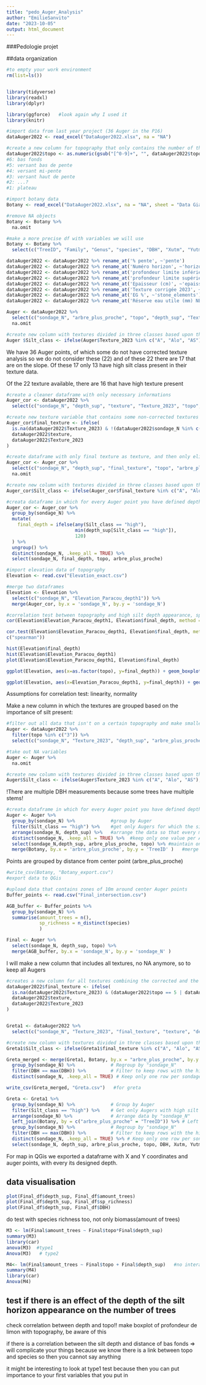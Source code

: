 ```yaml
---
title: "pedo_Auger_Analysis"
author: "EmilieSanvito"
date: "2023-10-05"
output: html_document
---
```

###Pedologie projet

##data organization

```r
#to empty your work environment
rm(list=ls()) 


library(tidyverse)
library(readxl)
library(dplyr)

library(ggforce)   #look again why I used it
library(knitr)

```

```r
#import data from last year project (36 Auger in the P16)
dataAuger2022 <- read_excel("DataAuger2022.xlsx", na = "NA")  

#create a new column for topography that only contains the number of the topography 
dataAuger2022$topo <- as.numeric(gsub("[^0-9]+", "", dataAuger2022$topographie))
#6: bas fonds
#5: versant bas de pente
#4: versant mi-pente
#3: versant haut de pente
#2: ...?
#1: plateau

#import botany data
Botany <- read_excel("DataAuger2022.xlsx", na = "NA", sheet = "Data Giacomo")  

#remove NA objects
Botany <- Botany %>% 
  na.omit  

#make a more precise df with variables we will use
Botany <- Botany %>% 
  select(c("TreeID", "Family", "Genus", "species", "DBH", "Xutm", "Yutm"))

```

```r

dataAuger2022 <- dataAuger2022 %>% rename_at('% pente', ~'pente')
dataAuger2022 <- dataAuger2022 %>% rename_at('Numéro horizon', ~'horizon')
dataAuger2022 <- dataAuger2022 %>% rename_at('profondeur limite inférieure (cm)2', ~'depth_inf')
dataAuger2022 <- dataAuger2022 %>% rename_at('profondeur limite supérieure (cm)', ~'depth_sup')
dataAuger2022 <- dataAuger2022 %>% rename_at('Epaisseur (cm)', ~'epaisseur')
dataAuger2022 <- dataAuger2022 %>% rename_at('Texture corrigée 2023', ~'Texture_2023')
dataAuger2022 <- dataAuger2022 %>% rename_at('EG %', ~'stone_elements')
dataAuger2022 <- dataAuger2022 %>% rename_at('Réserve eau utile (mm) NEW...35', ~'water_reservoir')

```


```r
Auger <- dataAuger2022 %>%
  select(c("sondage_N", "arbre_plus_proche", "topo", "depth_sup", "Texture_2023")) %>%
  na.omit

#create new column with textures divided in three classes based upon their presence of silt
Auger $Silt_class <- ifelse(Auger$Texture_2023 %in% c("A", "Alo", "AS"), "low", ifelse(Auger$Texture_2023 %in% c("SL", "SA", "S"), "intermediate", "high"))

```

We have 36 Auger points, of which some do not have corrected texture analysis so we do not consider these (22) and of these 22 there are 17 that are on the slope. Of these 17 only 13 have high silt class present in their texture data.

Of the 22 texture available, there are 16 that have high texture present


```r
#create a cleaner dataframe with only necessary informations
Auger_cor <- dataAuger2022 %>% 
  select(c("sondage_N", "depth_sup", "texture", "Texture_2023", "topo", "arbre_plus_proche"))

#create new texture variable that contains some non-corrected textures
Auger_cor$final_texture <- ifelse(
  is.na(dataAuger2022$Texture_2023) & !(dataAuger2022$sondage_N %in% c("15.1", "15.2", "15.5", "15.7", "19.5", "19.7", "20.5")),
  dataAuger2022$texture,
  dataAuger2022$Texture_2023
)

#create dataframe with only final texture as texture, and then only eliminate the rows for which we have not data of
Auger_cor <- Auger_cor %>%
  select(c("sondage_N", "depth_sup", "final_texture", "topo", "arbre_plus_proche")) %>%
  na.omit

#create new column with textures divided in three classes based upon their presence of silt
Auger_cor$Silt_class <- ifelse(Auger_cor$final_texture %in% c("A", "Alo", "AS"), "low", ifelse(Auger_cor$final_texture %in% c("SL", "SA", "S"), "intermediate", "high"))

#creata dataframe in which for every Auger point you have defined depth at which silt concentration becomes high, or if intermediate that it is 120 (!!Important to check this)
Auger_cor <- Auger_cor %>%
  group_by(sondage_N) %>%
  mutate(
    final_depth = ifelse(any(Silt_class == "high"), 
                         min(depth_sup[Silt_class == "high"]), 
                         120)
  ) %>%
  ungroup() %>%
  distinct(sondage_N, .keep_all = TRUE) %>%
  select(sondage_N, final_depth, topo, arbre_plus_proche)

#import elevation data of topography
Elevation <- read.csv("Elevation_exact.csv")

#merge two dataframes 
Elevation <- Elevation %>%
  select(c("sondage_N", "Elevation_Paracou_depth1")) %>%
  merge(Auger_cor, by.x = 'sondage_N', by.y = 'sondage_N')

#correlation test between topography and high silt depth appearance, spearman method instead of pearson due to non-normality (of final depth because much more values )
cor(Elevation$Elevation_Paracou_depth1, Elevation$final_depth, method = "spearman")

cor.test(Elevation$Elevation_Paracou_depth1, Elevation$final_depth, method = 
c("spearman"))

```

```r
hist(Elevation$final_depth)
hist(Elevation$Elevation_Paracou_depth1)
plot(Elevation$Elevation_Paracou_depth1, Elevation$final_depth)

ggplot(Elevation, aes(x=as.factor(topo), y=final_depth)) + geom_boxplot() + geom_point()

ggplot(Elevation, aes(x=Elevation_Paracou_depth1, y=final_depth)) + geom_point()
```

Assumptions for correlation test:
linearity, normality


Make a new column in which the textures are grouped based on the importance of silt present:

```r

#filter out all data that isn't on a certain topography and make smaller usable dataframe
Auger <- dataAuger2022 %>% 
  filter(topo %in% c("3")) %>%
  select(c("sondage_N", "Texture_2023", "depth_sup", "arbre_plus_proche", "topo")) 

#take out NA variables
Auger <- Auger %>% 
  na.omit   

#create new column with textures divided in three classes based upon their presence of silt
Auger$Silt_class <- ifelse(Auger$Texture_2023 %in% c("A", "Alo", "AS"), "low", ifelse(Auger$Texture_2023 %in% c("SL", "SA", "S"), "intermediate", "high"))

```

!There are multiple DBH measurements because some trees have multiple stems!


```r

#creata dataframe in which for every Auger point you have defined depth at which silt concentration becomes high
Auger <- Auger %>% 
  group_by(sondage_N) %>%             #group by Auger
  filter(Silt_class == "high") %>%    #get only Augers for which the silt concentration is high
  arrange(sondage_N, depth_sup) %>%   #arrange the data so that every measurement in one Auger is arranged with depth
  distinct(sondage_N, .keep_all = TRUE) %>%  #keep only one value per Auger (the first depth)
  select(sondage_N,depth_sup, arbre_plus_proche, topo) %>% #maintain only three variables from the dataframe
  merge(Botany, by.x = 'arbre_plus_proche', by.y = 'TreeID' )   #merge with botany dataframe for common values of treeID and arbre plus proche

```

Points are grouped by distance from center point (arbre_plus_proche)

```r

#write_csv(Botany, "Botany_export.csv")      
#export data to QGis

#upload data that contains zones of 10m around center Auger points
Buffer_points <- read.csv("Final_intersection.csv")

AGB_buffer <- Buffer_points %>%
  group_by(sondage_N) %>%
  summarise(amount_trees = n(),
            sp_richness = n_distinct(species)
            )

Final <- Auger %>%
  select(sondage_N, depth_sup, topo) %>%
  merge(AGB_buffer, by.x = 'sondage_N', by.y = 'sondage_N' )

```

I will make a new column that includes all textures, no NA anymore, so to keep all Augers
```r

#creates a new column for all textures combining the corrected and the not corrected ones (if topography is 5 or 6 and if it is not three points decided by visual that they are not good to)
dataAuger2022$final_texture <- ifelse(
  is.na(dataAuger2022$Texture_2023) & (dataAuger2022$topo == 5 | dataAuger2022$topo == 6) & !(dataAuger2022$sondage_N %in% c("15.1", "15.5", "15.7")),
  dataAuger2022$texture,
  dataAuger2022$Texture_2023
)


Greta1 <- dataAuger2022 %>% 
  select(c("sondage_N", "Texture_2023", "final_texture", "texture", "depth_sup", "arbre_plus_proche", "topo"))

#create new column with textures divided in three classes based upon their presence of silt
Greta1$Silt_class <- ifelse(Greta1$final_texture %in% c("A", "Alo", "AS"), "low", ifelse(Greta1$final_texture %in% c("SL", "SA", "S"), "intermediate", ifelse(Greta1$final_texture == "NA", "NA", "high")))

Greta_merged <- merge(Greta1, Botany, by.x = "arbre_plus_proche", by.y = "TreeID") %>%
  group_by(sondage_N) %>%             # Regroup by "sondage_N"
  filter(DBH == max(DBH)) %>%         # Filter to keep rows with the highest DBH
  distinct(sondage_N, .keep_all = TRUE) # Keep only one row per sondage_N

write_csv(Greta_merged, "Greta.csv")   #for greta

Greta <- Greta1 %>%
  group_by(sondage_N) %>%             # Group by Auger
  filter(Silt_class == "high") %>%    # Get only Augers with high silt concentration
  arrange(sondage_N) %>%              # Arrange data by "sondage_N"
  left_join(Botany, by = c("arbre_plus_proche" = "TreeID")) %>% # Left join with Botany
  group_by(sondage_N) %>%             # Regroup by "sondage_N"
  filter(DBH == max(DBH)) %>%         # Filter to keep rows with the highest DBH
  distinct(sondage_N, .keep_all = TRUE) %>% # Keep only one row per sondage_N
  select(sondage_N, depth_sup, arbre_plus_proche, topo, DBH, Xutm, Yutm) # Maintain selected variables


```


For map in QGis we exported a dataframe with X and Y coordinates and auger points, with every its designed depth.

## data visualisation

```r

plot(Final_df$depth_sup, Final_df$amount_trees)
plot(Final_df$depth_sup, Final_df$sp_richness)
plot(Final_df$depth_sup, Final_df$DBH)
```
do test with species richness too, not only biomass(amount of trees)

```r

M3 <- lm(Final$amount_trees ~ Final$topo*Final$depth_sup)
summary(M3)
library(car)
anova(M3)  #type1
Anova(M3)   # type2

M4<- lm(Final$amount_trees ~ Final$topo + Final$depth_sup)   #no interaction
summary(M4)
library(car)
Anova(M4)
```

## test if there is an effect of the depth of the silt horizon appearance on the number of trees


check correlation between depth and topo!!
make boxplot of profondeur de limon with topography, be aware of this

if there is a correlation between the silt depth and distance of bas fonds => will complicate your things because we know there is a link between topo and species so then you cannot say anything 

it might be interesting to look at type1 test because then you can put importance to your first variables that you put in

